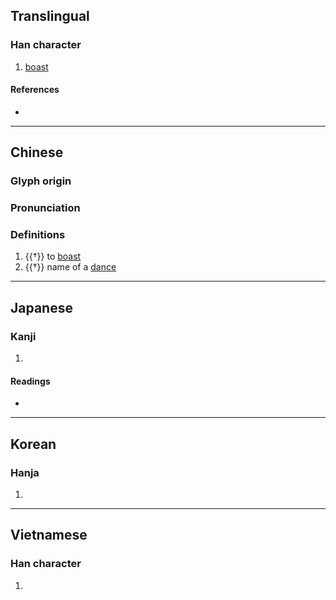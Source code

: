 {{character info}}
==Translingual==

===Han character===
{{Han char|rn=30|rad=口|as=10|sn=13|four=60027|canj=RYBS|ids=⿰口旁}}

# [[boast]]

====References====
* {{Han ref|kx=0202.390|dkj=04083|dj=0425.190|hdz=10670.070|uh=55D9|ud=21977|bh=DCDF|bd=56543}}

----
==Chinese==
{{zh-forms}}

===Glyph origin===
{{Han etym}}

===Pronunciation===
{{zh-pron
|m=bēng,pǎng
|c=pong3
|mc=y
|oc=y
|cat=v
}}

===Definitions===
{{zh-hanzi}}

# {{†}} to [[boast]]
# {{†}} {{zh-div|喻}} name of a [[dance]]

----

==Japanese==

===Kanji===
{{ja-kanji|grade=|rs=口10}}

# {{rfdef|ja|sort=口10}}

====Readings====
* {{ja-readings|on=[[ほう]] (hō)|kun=[[うたう]] (utau)}}

----

==Korean==

===Hanja===
{{ko-hanja|hangeul=방|rv=bang|mr=pang}}

# {{rfdef|ko|sort=口10}}


----

==Vietnamese==

===Han character===
{{vi-hantu|[[bàng]]|rs=口10}}

# {{rfdef|vi|sort=口10}}